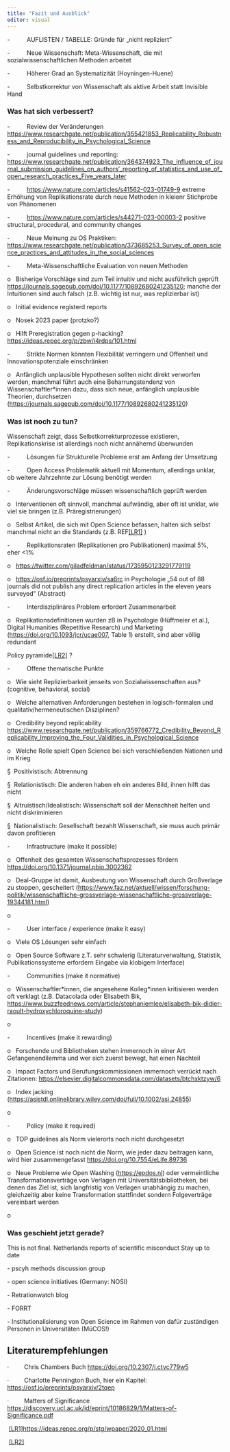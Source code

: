 ```yaml
---
title: "Fazit und Ausblick"
editor: visual
---
```


-          AUFLISTEN / TABELLE: Gründe für „nicht repliziert"

-          Neue Wissenschaft: Meta-Wissenschaft, die mit sozialwissenschaftlichen Methoden arbeitet

-          Höherer Grad an Systematizität (Hoyningen-Huene)

-          Selbstkorrektur von Wissenschaft als aktive Arbeit statt Invisible Hand

### Was hat sich verbessert?

-          Review der Veränderungen <https://www.researchgate.net/publication/355421853_Replicability_Robustness_and_Reproducibility_in_Psychological_Science>

-          journal guidelines und reporting: [https://www.researchgate.net/publication/364374923_The_influence_of_journal_submission_guidelines_on_authors'\_reporting_of_statistics_and_use_of_open_research_practices_Five_years_later](https://www.researchgate.net/publication/364374923_The_influence_of_journal_submission_guidelines_on_authors'_reporting_of_statistics_and_use_of_open_research_practices_Five_years_later)

-          <https://www.nature.com/articles/s41562-023-01749-9> extreme Erhöhung von Replikationsrate durch neue Methoden in kleienr Stichprobe von Phänomenen

-          <https://www.nature.com/articles/s44271-023-00003-2> positive structural, procedural, and community changes

-          Neue Meinung zu OS Praktiken: <https://www.researchgate.net/publication/373685253_Survey_of_open_science_practices_and_attitudes_in_the_social_sciences>

-          Meta-Wissenschaftliche Evaluation von neuen Methoden

o   Bisherige Vorschläge sind zum Teil intuitiv und nicht ausführlich geprüft <https://journals.sagepub.com/doi/10.1177/10892680241235120>; manche der Intuitionen sind auch falsch (z.B. wichtig ist nur, was replizierbar ist)

o   Initial evidence registerd reports

o   Nosek 2023 paper (protzko?)

o   Hilft Preregistration gegen p-hacking? <https://ideas.repec.org/p/zbw/i4rdps/101.html>

-          Strikte Normen könnten Flexibilität verringern und Offenheit und Innovationspotenziale einschränken

o   Anfänglich unplausible Hypothesen sollten nicht direkt verworfen werden, manchmal führt auch eine Beharrungstendenz von Wissenschaftler\*innen dazu, dass sich neue, anfänglich unplausible Theorien, durchsetzen (<https://journals.sagepub.com/doi/10.1177/10892680241235120>)

### Was ist noch zu tun?

Wissenschaft zeigt, dass Selbstkorrekturprozesse existieren, Replikationskrise ist allerdings noch nicht annähernd überwunden

-          Lösungen für Strukturelle Probleme erst am Anfang der Umsetzung

-          Open Access Problematik aktuell mit Momentum, allerdings unklar, ob weitere Jahrzehnte zur Lösung benötigt werden

-          Änderungsvorschläge müssen wissenschaftlich geprüft werden

o   Interventionen oft sinnvoll, manchmal aufwändig, aber oft ist unklar, wie viel sie bringen (z.B. Präregistrierungen)

o   Selbst Artikel, die sich mit Open Science befassen, halten sich selbst manchmal nicht an die Standards (z.B. REF[\[LR1\]](#_msocom_1) )

-          Replikationsraten (Replikationen pro Publikationen) maximal 5%, eher \<1%

o   <https://twitter.com/giladfeldman/status/1735950123291779119>

o   <https://osf.io/preprints/psyarxiv/sa6rc> in Psychologie „54 out of 88 journals did not publish any direct replication articles in the eleven years surveyed" (Abstract)

-          Interdisziplinäres Problem erfordert Zusammenarbeit

o   Replikationsdefinitionen wurden zB in Psychologie (Hüffmeier et al.), Digital Humanities (Repetitive Research) und Marketing (<https://doi.org/10.1093/jcr/ucae007>, Table 1) erstellt, sind aber völlig redundant

Policy pyramide[\[LR2\]](#_msocom_2) ?

-          Offene thematische Punkte

o   Wie sieht Replizierbarkeit jenseits von Sozialwissenschaften aus? (cognitive, behavioral, social)

o   Welche alternativen Anforderungen bestehen in logisch-formalen und qualitativ/hermeneutischen Disziplinen?

o   Credibility beyond replicability <https://www.researchgate.net/publication/359766772_Credibility_Beyond_Replicability_Improving_the_Four_Validities_in_Psychological_Science>

o   Welche Rolle spielt Open Science bei sich verschließenden Nationen und im Krieg

§  Positivistisch: Abtrennung

§  Relationistisch: Die anderen haben eh ein anderes Bild, ihnen hilft das nicht

§  Altruistisch/Idealistisch: Wissenschaft soll der Menschheit helfen und nicht diskriminieren

§  Nationalistisch: Gesellschaft bezahlt Wissenschaft, sie muss auch primär davon profitieren

-          Infrastructure (make it possible)

o   Offenheit des gesamten Wissenschaftsprozesses fördern\
<https://doi.org/10.1371/journal.pbio.3002362>

o   Deal-Gruppe ist damit, Ausbeutung von Wissenschaft durch Großverlage zu stoppen, gescheitert (<https://www.faz.net/aktuell/wissen/forschung-politik/wissenschaftliche-grossverlage-wissenschaftliche-grossverlage-19344181.html>)

o    

-          User interface / experience (make it easy)

o   Viele OS Lösungen sehr einfach

o   Open Source Software z.T. sehr schwierig (Literaturverwaltung, Statistik, Publikationssysteme erfordern Eingabe via klobigem Interface)

-          Communities (make it normative)

o   Wissenschaftler\*innen, die angesehene Kolleg\*innen kritisieren werden oft verklagt (z.B. Datacolada oder Elisabeth Bik, <https://www.buzzfeednews.com/article/stephaniemlee/elisabeth-bik-didier-raoult-hydroxychloroquine-study>)

o    

-          Incentives (make it rewarding)

o   Forschende und Bibliotheken stehen immernoch in einer Art Gefangenendilemma und wer sich zuerst bewegt, hat einen Nachteil

o   Impact Factors und Berufungskommissionen immernoch verrückt nach Zitationen: <https://elsevier.digitalcommonsdata.com/datasets/btchxktzyw/6>

o   Index jacking (<https://asistdl.onlinelibrary.wiley.com/doi/full/10.1002/asi.24855>)

o  

-          Policy (make it required)

o   TOP guidelines als Norm vielerorts noch nicht durchgesetzt

o   Open Science ist noch nicht die Norm, wie jeder dazu beitragen kann, wird hier zusammengefasst <https://doi.org/10.7554/eLife.89736>

o   Neue Probleme wie Open Washing (<https://epdos.nl>) oder vermeintliche Transformationsverträge von Verlagen mit Universitätsbibliotheken, bei denen das Ziel ist, sich langfristig von Verlagen unabhängig zu machen, gleichzeitig aber keine Transformation stattfindet sondern Folgeverträge vereinbart werden

o    

### Was geschieht jetzt gerade?

This is not final. Netherlands reports of scientific misconduct Stay up to date

\- pscyh methods discussion group

\- open science initiatives (Germany: NOSI)

\- Retrationwatch blog

\- FORRT

\- Institutionalisierung von Open Science im Rahmen von dafür zuständigen Personen in Universitäten (MüCOS!)

## Literaturempfehlungen

·         Chris Chambers Buch <https://doi.org/10.2307/j.ctvc779w5>

·         Charlotte Pennington Buch, hier ein Kapitel: <https://osf.io/preprints/psyarxiv/2tqep>

·         Matters of Significance <https://discovery.ucl.ac.uk/id/eprint/10186829/1/Matters-of-Significance.pdf>

 [\[LR1\]](#_msoanchor_1)<https://ideas.repec.org/p/stg/wpaper/2020_01.html>

 [\[LR2\]](#_msoanchor_2)
